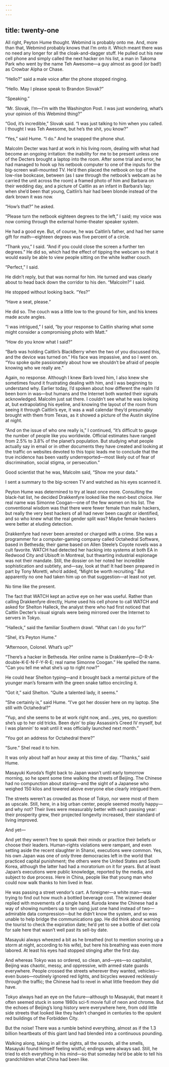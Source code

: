 ```yaml
---
---
---
```

title: twenty-one
---







All right, Peyton Hume thought. Webmind is probably onto me. And, more than that, Webmind probably knows that I’m onto it. Which meant there was no need any longer for all the cloak-and-dagger stuff. He pulled out his new cell phone and simply called the next hacker on his list, a man in Takoma Park who went by the name Teh Awesome—a guy almost as good (or bad!) as Crowbar Alpha or Chase.

“Hello?” said a male voice after the phone stopped ringing.

“Hello. May I please speak to Brandon Slovak?”

“Speaking.”

“Mr. Slovak, I’m—I’m with the Washington Post. I was just wondering, what’s your opinion of this Webmind thing?”

“God, it’s incredible,” Slovak said. “I was just talking to him when you called. I thought I was Teh Awesome, but he’s the shit, you know?”

“Yes,” said Hume. “I do.” And he snapped the phone shut.

Malcolm Decter was hard at work in his living room, dealing with what had become an ongoing irritation: the inability for me to be present unless one of the Decters brought a laptop into the room. After some trial and error, he had managed to hook up his netbook computer to one of the inputs for the big-screen wall-mounted TV. He’d then placed the netbook on top of the low-rise bookcase, between (as I saw through the netbook’s webcam as he carried the unit across the room) a framed photo of him and Barbara on their wedding day, and a picture of Caitlin as an infant in Barbara’s lap; when she’d been that young, Caitlin’s hair had been blonde instead of the dark brown it was now.

“How’s that?” he asked.

“Please turn the netbook eighteen degrees to the left,” I said; my voice was now coming through the external home-theater speaker system.

He had a good eye. But, of course, he was Caitlin’s father, and had her same gift for math—eighteen degrees was five percent of a circle.

“Thank you,” I said. “And if you could close the screen a further ten degrees.” He did so, which had the effect of tipping the webcam so that it would easily be able to view people sitting on the white leather couch.

“Perfect,” I said.

He didn’t reply, but that was normal for him. He turned and was clearly about to head back down the corridor to his den. “Malcolm?” I said.

He stopped without looking back. “Yes?”

“Have a seat, please.”

He did so. The couch was a little low to the ground for him, and his knees made acute angles.

“I was intrigued,” I said, “by your response to Caitlin sharing what some might consider a compromising photo with Matt.”

“How do you know what I said?”

“Barb was holding Caitlin’s BlackBerry when the two of you discussed this, and the device was turned on.” His face was impassive, and so I went on. “You spoke quite passionately about how we shouldn’t be afraid of people knowing who we really are.”

Again, no response. Although I knew Barb loved him, I also knew she sometimes found it frustrating dealing with him, and I was beginning to understand why. Earlier today, I’d spoken about how different the realm I’d been born in was—but humans and the Internet both wanted their signals acknowledged. Malcolm just sat there. I couldn’t see what he was looking at, but extrapolating his eyeline, and knowing the layout of the room from seeing it through Caitlin’s eye, it was a wall calendar they’d presumably brought with them from Texas, as it showed a picture of the Austin skyline at night.

“And on the issue of who one really is,” I continued, “it’s difficult to gauge the number of people like you worldwide. Official estimates have ranged from 2.5% to 3.8% of the planet’s population. But studying what people actually say in email or in other documents they have created and looking at the traffic on websites devoted to this topic leads me to conclude that the true incidence has been vastly underreported—most likely out of fear of discrimination, social stigma, or persecution.”

Good scientist that he was, Malcolm said, “Show me your data.”

I sent a summary to the big-screen TV and watched as his eyes scanned it.

Peyton Hume was determined to try at least once more. Consulting the black-hat list, he decided Drakkenfyre looked like the next-best choice. Her real name was Simonne Coogan—one of the few women on his list. The conventional wisdom was that there were fewer female than male hackers, but really the very best hackers of all had never been caught or identified, and so who knew what the real gender split was? Maybe female hackers were better at eluding detection.

Drakkenfyre had never been arrested or charged with a crime. She was a programmer for a computer-gaming company called Octahedral Software, based in Bethesda; their game based on Allen Steele’s Coyote novels was a cult favorite. WATCH had detected her hacking into systems at both EA in Redwood City and Ubisoft in Montreal, but thwarting industrial espionage was not their mandate. Still, the dossier on her noted her incredible sophistication and subtlety, and—say, look at that! It had been prepared in part by Tony Moretti, who’d added, “Might be worth recruiting.” But apparently no one had taken him up on that suggestion—at least not yet.

No time like the present.

The fact that WATCH kept an active eye on her was useful. Rather than calling Drakkenfyre directly, Hume used his cell phone to call WATCH and asked for Shelton Halleck, the analyst there who had first noticed that Caitlin Decter’s visual signals were being mirrored over the Internet to servers in Tokyo.

“Halleck,” said the familiar Southern drawl. “What can I do you for?”

“Shel, it’s Peyton Hume.”

“Afternoon, Colonel. What’s up?”

“There’s a hacker in Bethesda. Her online name is Drakkenfyre—D-R-A-double-K-E-N-F-Y-R-E; real name Simonne Coogan.” He spelled the name. “Can you tell me what she’s up to right now?”

He could hear Shelton typing—and it brought back a mental picture of the younger man’s forearm with the green snake tattoo encircling it.

“Got it,” said Shelton. “Quite a talented lady, it seems.”

“She certainly is,” said Hume. “I’ve got her dossier here on my laptop. She still with Octahedral?”

“Yup, and she seems to be at work right now, and…yes, yes, no question: she’s up to her old tricks. Been dyin’ to play Assassin’s Creed IV myself, but I was plannin’ to wait until it was officially launched next month.”

“You got an address for Octahedral there?”

“Sure.” Shel read it to him.

It was only about half an hour away at this time of day. “Thanks,” said Hume.

Masayuki Kuroda’s flight back to Japan wasn’t until early tomorrow morning, so he spent some time walking the streets of Beijing. The Chinese had no compunction about staring—and the sight of a Japanese who weighed 150 kilos and towered above everyone else clearly intrigued them.

The streets weren’t as crowded as those of Tokyo, nor were most of them as upscale. Still, here, in a big urban center, people seemed mostly happy—and why not? Their lives were measurably better with each passing year: their prosperity grew, their projected longevity increased, their standard of living improved.

And yet—

And yet they weren’t free to speak their minds or practice their beliefs or choose their leaders. Human-rights violations were rampant, and even setting aside the recent slaughter in Shanxi, executions were common. Yes, his own Japan was one of only three democracies left in the world that practiced capital punishment; the others were the United States and South Korea, although the latter had had a moratorium on it for years. But at least Japan’s executions were public knowledge, reported by the media, and subject to due process. Here in China, people like that young man who could now walk thanks to him lived in fear.

He was passing a street vendor’s cart. A foreigner—a white man—was trying to find out how much a bottled beverage cost. The wizened dealer replied with movements of a single hand. Kuroda knew the Chinese had a way of showing numbers up to ten using just one hand instead of two—admirable data compression—but he didn’t know the system, and so was unable to help bridge the communications gap. He did think about warning the tourist to check the expiration date; he’d yet to see a bottle of diet cola for sale here that wasn’t well past its sell-by date.

Masayuki always wheezed a bit as he breathed (not to mention snoring up a storm at night, according to his wife), but here his breathing was even more labored. At least his eyes had stopped stinging after the first day.

And whereas Tokyo was so ordered, so clean, and—yes—so capitalist, Beijing was chaotic, messy, and oppressive, with armed state guards everywhere. People crossed the streets wherever they wanted, vehicles—even buses—routinely ignored red lights, and bicycles weaved recklessly through the traffic; the Chinese had to revel in what little freedom they did have.

Tokyo always had an eye on the future—although to Masayuki, that meant it often seemed stuck in some 1980s sci-fi movie full of neon and chrome. But the echoes of Beijing’s long history were everywhere here, from odd little side streets that looked like they hadn’t changed in centuries to the opulent red buildings of the Forbidden City.

But the noise! There was a rumble behind everything, almost as if the 1.3 billion heartbeats of this giant land had blended into a continuous pounding.

Walking along, taking in all the sights, all the sounds, all the smells, Masayuki found himself feeling wistful; endings were always sad. Still, he tried to etch everything in his mind—so that someday he’d be able to tell his grandchildren what China had been like.